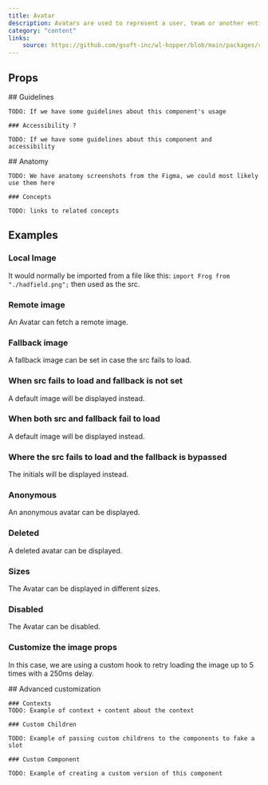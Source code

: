 ```yaml
---
title: Avatar
description: Avatars are used to represent a user, team or another entity. They are often paired with text where room is available.
category: "content"
links:
    source: https://github.com/gsoft-inc/wl-hopper/blob/main/packages/components/src/Avatar/src/index.tsx
---
```


<Example src="Avatar/docs/preview" isOpen />

## Props

<PropTable component="Avatar" />

<FeatureFlag flag="next">
    ## Guidelines

    TODO: If we have some guidelines about this component's usage

    ### Accessibility ?

    TODO: If we have some guidelines about this component and accessibility
</FeatureFlag>

<FeatureFlag flag="rc">
    ## Anatomy

    TODO: We have anatomy screenshots from the Figma, we could most likely use them here

    ### Concepts

    TODO: links to related concepts
</FeatureFlag>

## Examples

### Local Image

It would normally be imported from a file like this: `import Frog from "./hadfield.png";` then used as the src.

<Example src="Avatar/docs/localImage" />

### Remote image

An Avatar can fetch a remote image.

<Example src="Avatar/docs/remoteImage" />

### Fallback image

A fallback image can be set in case the src fails to load.

<Example src="Avatar/docs/fallbackImage" />

### When src fails to load and fallback is not set

A default image will be displayed instead.

<Example src="Avatar/docs/brokenImage" />

### When both src and fallback fail to load

A default image will be displayed instead.

<Example src="Avatar/docs/brokenImageWithBothFailing" />

### Where the src fails to load and the fallback is bypassed

The initials will be displayed instead.

<Example src="Avatar/docs/brokenImageWithNoFallback" />

### Anonymous

An anonymous avatar can be displayed.

<Example src="Avatar/docs/anonymous" />

### Deleted

A deleted avatar can be displayed.

<Example src="Avatar/docs/deleted" />

### Sizes

The Avatar can be displayed in different sizes.

<Example src="Avatar/docs/sizes" />

### Disabled

The Avatar can be disabled.

<Example src="Avatar/docs/disabled" />

### Customize the image props

In this case, we are using a custom hook to retry loading the image up to 5 times with a 250ms delay.

<Example src="Avatar/docs/customization" />


<FeatureFlag flag="next">
    ## Advanced customization

    ### Contexts
    TODO: Example of context + content about the context

    ### Custom Children

    TODO: Example of passing custom childrens to the components to fake a slot

    ### Custom Component

    TODO: Example of creating a custom version of this component
</FeatureFlag>
